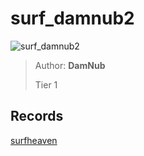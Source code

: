 
# surf_damnub2

![surf_damnub2](https://raw.githubusercontent.com/Sayt123/SurfMapPics/Maps-and-bonuses/csgo/surf_damnub2.jpg)

> Author: **DamNub**
>
> Tier 1

## Records

[surfheaven](https://surfheaven.eu/map/surf_damnub2)
